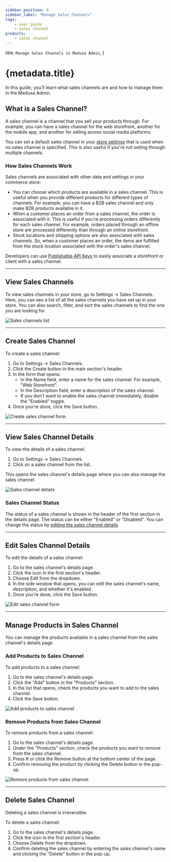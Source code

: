 ```yaml
---
sidebar_position: 8
sidebar_label: "Manage Sales Channels"
tags:
    - user guide
    - sales channel
products:
    - sales channel
---
```



  title: `Manage Sales Channels in Medusa Admin`,
}

# {metadata.title}

In this guide, you’ll learn what sales channels are and how to manage them in the Medusa Admin.

## What is a Sales Channel?

A sales channel is a channel that you sell your products through. For example, you can have a sales channel for the web storefront, another for the mobile app, and another for selling across social media platforms.

You can set a default sales channel in your [store settings](../store/page.mdx) that is used when no sales channel is specified. This is also useful if you're not selling through multiple channels.

### How Sales Channels Work

Sales channels are associated with other data and settings in your commerce store:

- You can choose which products are available in a sales channel. This is useful when you provide different products for different types of channels. For example, you can have a B2B sales channel and only make B2B products available in it.
- When a customer places an order from a sales channel, the order is associated with it. This is useful if you're processing orders differently for each sales channel. For example, orders placed through an offline store are processed differently than through an online storefront.
- Stock locations and shipping options are also associated with sales channels. So, when a customer places an order, the items are fulfilled from the stock location associated with the order's sales channel.

<Note title="Technical Tip">

Developers can use [Publishable API Keys](../developer/secret-api-keys/page.mdx) to easily associate a storefront or client with a sales channel.

</Note>

---

## View Sales Channels

To view sales channels in your store, go to Settings → Sales Channels. Here, you can see a list of all the sales channels you have set up in your store. You can also search, filter, and sort the sales channels to find the one you are looking for.

![Sales channels list](https://res.cloudinary.com/dza7lstvk/image/upload/v1739977340/User%20Guide/Screenshot_2025-02-19_at_5.02.07_PM_pmw1v0.png)

---

## Create Sales Channel

To create a sales channel:

1. Go to Settings → Sales Channels.
2. Click the Create button in the main section's header.
3. In the form that opens:
    - In the Name field, enter a name for the sales channel. For example, "Web Storefront".
    - In the Description field, enter a description of the sales channel.
    - If you don't want to enable the sales channel immediately, disable the "Enabled" toggle.
4. Once you're done, click the Save button.

![Create sales channel form](https://res.cloudinary.com/dza7lstvk/image/upload/v1739977547/User%20Guide/Screenshot_2025-02-19_at_5.05.33_PM_tv88rz.png)

---

## View Sales Channel Details

To view the details of a sales channel:

1. Go to Settings → Sales Channels.
2. Click on a sales channel from the list.

This opens the sales channel's details page where you can also manage the sales channel.

![Sales channel details](https://res.cloudinary.com/dza7lstvk/image/upload/v1739977621/User%20Guide/Screenshot_2025-02-19_at_5.06.47_PM_ma6abe.png)

### Sales Channel Status

The status of a sales channel is shown in the header of the first section in the details page. The status can be either "Enabled" or "Disabled". You can change the status by [editing the sales channel details](#edit-sales-channel-details).

---

## Edit Sales Channel Details

To edit the details of a sales channel:

1. Go to the sales channel's details page.
2. Click the <InlineIcon Icon={EllipsisHorizontal} alt="three-dots" /> icon in the first section's header.
3. Choose Edit from the dropdown.
4. In the side window that opens, you can edit the sales channel's name, description, and whether it's enabled.
5. Once you're done, click the Save button.

![Edit sales channel form](https://res.cloudinary.com/dza7lstvk/image/upload/v1739977718/User%20Guide/Screenshot_2025-02-19_at_5.08.25_PM_akoryr.png)

---

## Manage Products in Sales Channel

You can manage the products available in a sales channel from the sales channel's details page.

### Add Products to Sales Channel

To add products to a sales channel:

1. Go to the sales channel's details page.
2. Click the "Add" button in the "Products" section.
3. In the list that opens, check the products you want to add to the sales channel.
4. Click the Save button.

![Add products to sales channel](https://res.cloudinary.com/dza7lstvk/image/upload/v1739978037/User%20Guide/Screenshot_2025-02-19_at_5.13.37_PM_maqev3.png)

### Remove Products from Sales Channel

To remove products from a sales channel:

1. Go to the sales channel's details page.
2. Under the "Products" section, check the products you want to remove from the sales channel.
3. Press <Kbd>R</Kbd> or click the Remove button at the bottom center of the page.
4. Confirm removing the product by clicking the Delete button in the pop-up.

![Remove products from sales channel](https://res.cloudinary.com/dza7lstvk/image/upload/v1739978128/User%20Guide/Screenshot_2025-02-19_at_5.15.14_PM_vgpur9.png)

---

## Delete Sales Channel

<Note type="warning">

Deleting a sales channel is irreversible.

</Note>

To delete a sales channel:

1. Go to the sales channel's details page.
2. Click the <InlineIcon Icon={EllipsisHorizontal} alt="three-dots" /> icon in the first section's header.
3. Choose Delete from the dropdown.
4. Confirm deleting the sales channel by entering the sales channel's name and clicking the "Delete" button in the pop-up.